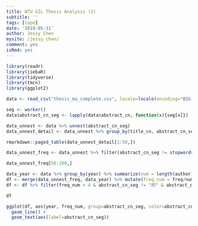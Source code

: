 ```yaml
---
title: NTU GIL Thesis Analysis (2)
subtitle: ''
tags: [lope]
date: '2019-05-31'
author: Jessy Chen
mysite: /jessy_chen/
comment: yes
isRmd: yes
---
```


```r
library(readr)
library(jiebaR)
library(tidyverse)
library(tmcn)
library(ggplot2)
```

```r
data <- read_csv("thesis_ma_complete.csv", locale=locale(encoding="BIG-5"))
```

```r
seg <- worker()
data$abstract_cn_seg <- lapply(data$abstract_cn, function(x){seg[x]})
```

```r
data_unnest <- data %>% unnest(abstract_cn_seg)
data_unnest_detail <- data_unnest %>% group_by(title_cn, abstract_cn_seg) %>% summarize(n = length(abstract_cn_seg)) %>% arrange(desc(n)) %>% select(abstract_cn_seg, n, title_cn)
```

```r
rmarkdown::paged_table(data_unnest_detail[1:50,])
```

```r
data_unnest_freq <- data_unnest %>% filter(abstract_cn_seg != stopwordsCN()) %>% group_by(abstract_cn_seg, year) %>% summarize(freq = length(abstract_cn_seg)) %>% arrange(desc(freq, year))
```

```r
data_unnest_freq[50:100,]
```

```r
data_year <- data %>% group_by(year) %>% summarize(num = length(author)) %>% arrange(desc(num))
df <- merge(data_unnest_freq, data_year) %>% mutate(freq_num = freq/num) %>% arrange(desc(freq_num, year))
df <- df %>% filter(freq_num > 4 & abstract_cn_seg != "的" & abstract_cn_seg != "在" & abstract_cn_seg != "是" & abstract_cn_seg != "中" & abstract_cn_seg != "了" & abstract_cn_seg != "與" & abstract_cn_seg != "我們" & abstract_cn_seg != "為" & abstract_cn_seg != "及" & abstract_cn_seg != "之" & abstract_cn_seg != "和" & abstract_cn_seg != "也")
```

```r
df
```

```r
ggplot(df, aes(year, freq_num, group=abstract_cn_seg, color=abstract_cn_seg)) +
  geom_line() +
  geom_text(aes(label=abstract_cn_seg))
```
